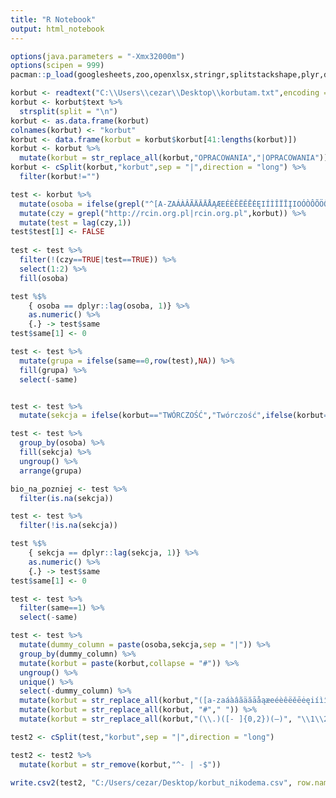 ```yaml
---
title: "R Notebook"
output: html_notebook
---
```


```r
options(java.parameters = "-Xmx32000m")
options(scipen = 999)
pacman::p_load(googlesheets,zoo,openxlsx,stringr,splitstackshape,plyr,dplyr,sqldf,stringdist,fuzzyjoin,data.table,svMisc,tidyverse,RJDBC,xlsx,RJSONIO,pdftools,readtext)

korbut <- readtext("C:\\Users\\cezar\\Desktop\\korbutam.txt",encoding = "UTF-8")
korbut <- korbut$text %>% 
  strsplit(split = "\n")
korbut <- as.data.frame(korbut)
colnames(korbut) <- "korbut"
korbut <- data.frame(korbut = korbut$korbut[41:lengths(korbut)])
korbut <- korbut %>%
  mutate(korbut = str_replace_all(korbut,"OPRACOWANIA","|OPRACOWANIA"))
korbut <- cSplit(korbut,"korbut",sep = "|",direction = "long") %>%
  filter(korbut!="")

test <- korbut %>%
  mutate(osoba = ifelse(grepl("^[A-ZAÁÀÂÃÄĂĀÅĄÆEÉÈÊËĚĒĖĘIÍÌÎÏĪĮIOÓÒÔÕÖŐØŒUÚÙÛÜŰŪůYÝCĆČçDĎĐĐGĢĞKĶLŁĻNŃÑŇŅŊRŘSŚŠŞSßTŤŦÞŢ8ZŻŹŽ]{2,} [A-ZAÁÀÂÃÄĂĀÅĄÆEÉÈÊËĚĒĖĘIÍÌÎÏĪĮIOÓÒÔÕÖŐØŒUÚÙÛÜŰŪůYÝCĆČçDĎĐĐGĢĞKĶLŁĻNŃÑŇŅŊRŘSŚŠŞSßTŤŦÞŢ8ZŻŹŽ]{2,}",korbut),as.character(korbut),NA)) %>%
  mutate(czy = grepl("http://rcin.org.pl|rcin.org.pl",korbut)) %>%
  mutate(test = lag(czy,1))
test$test[1] <- FALSE
 
test <- test %>%
  filter(!(czy==TRUE|test==TRUE)) %>%
  select(1:2) %>%
  fill(osoba)

test %$%  
    { osoba == dplyr::lag(osoba, 1)} %>% 
    as.numeric() %>% 
    {.} -> test$same
test$same[1] <- 0

test <- test %>%
  mutate(grupa = ifelse(same==0,row(test),NA)) %>%
  fill(grupa) %>%
  select(-same)


test <- test %>%
  mutate(sekcja = ifelse(korbut=="TWÓRCZOŚĆ","Twórczość",ifelse(korbut=="Prace edytorskie", "Prace edytorskie", ifelse(korbut=="Listy", "Listy",ifelse(korbut=="OPRACOWANIA", "Opracowania", ifelse(korbut=="Listy i materiały", "Listy i materiały", ifelse(korbut=="Przekłady", "Przekłady", ifelse(korbut=="Utwór o autorstwie niepewnym", "Utwór o autorstwie niepewnym", ifelse(korbut=="Wydanie zbiorowe", "Wydanie zbiorowe", ifelse(korbut=="Utwory o autorstwie niepewnym", "Utwory o autorstwie niepewnym", ifelse(korbut=="Materiały", "Materiały", ifelse(korbut=="Wydania zbiorowe", "Wydania zbiorowe", ifelse(korbut=="Prace kolekcjonerskie", "Prace kolekcjonerskie", ifelse(korbut=="Utwór mylnie przypisany","Utwory mylnie przypisane", ifelse(korbut=="Wiadomości o rękopisach podają", "Wiadomości o rękopisach podają",NA)))))))))))))))

test <- test %>%
  group_by(osoba) %>%
  fill(sekcja) %>%
  ungroup() %>%
  arrange(grupa)

bio_na_pozniej <- test %>%
  filter(is.na(sekcja))

test <- test %>%
  filter(!is.na(sekcja))

test %$%  
    { sekcja == dplyr::lag(sekcja, 1)} %>% 
    as.numeric() %>% 
    {.} -> test$same
test$same[1] <- 0

test <- test %>%
  filter(same==1) %>%
  select(-same)

test <- test %>%
  mutate(dummy_column = paste(osoba,sekcja,sep = "|")) %>%
  group_by(dummy_column) %>% 
  mutate(korbut = paste(korbut,collapse = "#")) %>%
  ungroup() %>%
  unique() %>%
  select(-dummy_column) %>%
  mutate(korbut = str_replace_all(korbut,"([a-zaáàâãäăāåąæeéèêëěēėęiíìîïīįioóòôõöőøœuúùûüűūůyýcćčçdďđđgģğkķlłļnńñňņŋrřsśšşsßtťŧþţ8zżźž0-9\\)]\\.)(#)(\\d{1,2}\\.)","\\1|\\3")) %>%
  mutate(korbut = str_replace_all(korbut, "#"," ")) %>%
  mutate(korbut = str_replace_all(korbut,"(\\.)([- ]{0,2})(—)", "\\1\\2|"))

test2 <- cSplit(test,"korbut",sep = "|",direction = "long")

test2 <- test2 %>%
  mutate(korbut = str_remove(korbut,"^- | -$"))

write.csv2(test2, "C:/Users/cezar/Desktop/korbut_nikodema.csv", row.names = F, na = '', fileEncoding = 'UTF-8')
```

